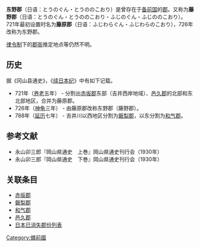 '''东野郡'''（日语：とうのぐん・とうののこおり）是曾存在于[[備前國|备前国]]的[[郡|郡]]。又称为'''藤野郡'''（日语：とうのぐん・とうののこおり・ふじのぐん・ふじののこおり）。721年最初设置时名为'''藤原郡'''（日语：ふじわらぐん・ふじわらのこおり），726年改称为东野郡。

[[律令制|律令制]]下的[[县|郡衙]]推定地点等仍然不明。 

== 历史 ==
据《冈山县通史》，《[[續日本紀|续日本纪]]》中有如下记载。

* 721年（[[養老_(日本)|养老]]五年） - 分割出[[赤坂郡|赤坂郡]]东部（吉井西岸地域）、[[邑久郡|邑久郡]]的北部和东北部地区，合并为藤原郡。
* 726年（[[神龜_(日本)|神龟]]三年） - 由藤原郡改称东野郡（藤野郡）。
* 788年（[[延历|延历]]七年） - 吉井川以西地区分割为[[磐梨郡|磐梨郡]]，以东分割为[[和氣郡|和气郡]]。

== 参考文献 ==

* 永山卯三郎『岡山県通史　上巻』岡山県通史刊行会（1930年）
* 永山卯三郎『岡山県通史　下巻』岡山県通史刊行会（1930年）

== 关联条目 ==

* [[赤坂郡|赤坂郡]]
* [[磐梨郡|磐梨郡]]
* [[和氣郡|和气郡]]
* [[邑久郡|邑久郡]]
* [[日本已消失郡份列表|日本已消失郡份列表]]{{吉備四國的郡}}
[[Category:備前國|Category:備前國]]